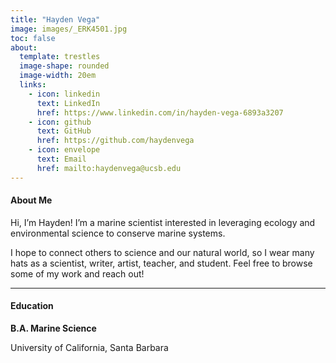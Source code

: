 ```yaml
---
title: "Hayden Vega" 
image: images/_ERK4501.jpg
toc: false 
about: 
  template: trestles
  image-shape: rounded
  image-width: 20em 
  links:
    - icon: linkedin 
      text: LinkedIn
      href: https://www.linkedin.com/in/hayden-vega-6893a3207
    - icon: github
      text: GitHub
      href: https://github.com/haydenvega
    - icon: envelope
      text: Email
      href: mailto:haydenvega@ucsb.edu
---
```

#### About Me
Hi, I'm Hayden! I'm a marine scientist interested in leveraging ecology and environmental science to conserve marine systems. 

I hope to connect others to science and our natural world, so I wear many hats as a scientist, writer, artist, teacher, and student. Feel free to browse some of my work and reach out!

------------------------------------------------------------------------

#### Education

<p class="custom-subtitle">

**B.A. Marine Science**

</p>

<p class="custom-subtitle2">

University of California, Santa Barbara

</p>


